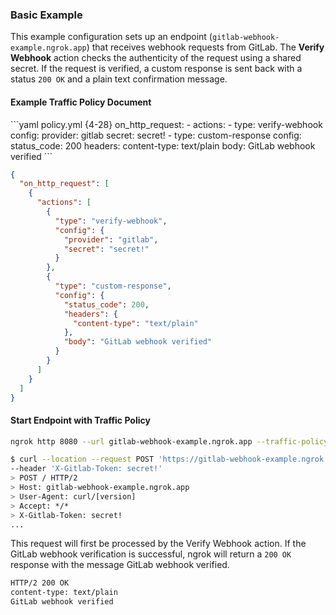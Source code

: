 ### Basic Example

This example configuration sets up an endpoint (`gitlab-webhook-example.ngrok.app`) that receives webhook requests from GitLab. The **Verify Webhook** action checks the authenticity of the request using a shared secret. If the request is verified, a custom response is sent back with a status `200 OK` and a plain text confirmation message.

#### Example Traffic Policy Document

<CodeGroup>
```yaml policy.yml {4-28}
on_http_request:
  - actions:
      - type: verify-webhook
        config:
          provider: gitlab
          secret: secret!
      - type: custom-response
        config:
          status_code: 200
          headers:
            content-type: text/plain
          body: GitLab webhook verified
```

```json policy.json {5-51}
{
  "on_http_request": [
    {
      "actions": [
        {
          "type": "verify-webhook",
          "config": {
            "provider": "gitlab",
            "secret": "secret!"
          }
        },
        {
          "type": "custom-response",
          "config": {
            "status_code": 200,
            "headers": {
              "content-type": "text/plain"
            },
            "body": "GitLab webhook verified"
          }
        }
      ]
    }
  ]
}
```
</CodeGroup>

#### Start Endpoint with Traffic Policy

```bash
ngrok http 8080 --url gitlab-webhook-example.ngrok.app --traffic-policy-file /path/to/policy.yml
```

```bash
$ curl --location --request POST 'https://gitlab-webhook-example.ngrok.app/' \
--header 'X-Gitlab-Token: secret!'
> POST / HTTP/2
> Host: gitlab-webhook-example.ngrok.app
> User-Agent: curl/[version]
> Accept: */*
> X-Gitlab-Token: secret!
...
```

This request will first be processed by the Verify Webhook action. If the GitLab webhook verification is successful, ngrok will return a `200 OK` response with the message GitLab webhook verified.

```bash
HTTP/2 200 OK
content-type: text/plain
GitLab webhook verified
```
